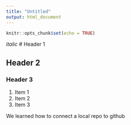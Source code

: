 ```yaml
---
title: "Untitled"
output: html_document
---
```


```r
knitr::opts_chunk$set(echo = TRUE)
```

*italic* 
# Header 1

## Header 2

### Header 3

1. Item 1
2. Item 2
3. Item 3

We learned how to connect a local repo to github
